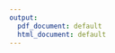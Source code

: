 ```yaml
---
output:
  pdf_document: default
  html_document: default
---
```


\begin{table}[!ht]
\centering
\caption{Fed cattle price projections}
\begin{tabular}{llll}
\hline
Year &   PsLo &   Ps &  PsUp\\\hline
2018 & 123.608 & 123.608 & 123.608\\
2019 & 126.515 & 133.864 & 134.537\\
2020 & 119.839 & 136.536 & 138.719\\
2021 & 107.103 & 135.373 & 139.269\\
2022 & 104.284 & 134.044 & 139.470\\
2023 & 104.488 & 133.246 & 139.648\\
2024 & 104.803 & 132.842 & 139.831\\
2025 & 104.664 & 132.429 & 139.910\\
2026 & 104.673 & 131.905 & 140.009\\
2027 & 104.677 & 131.132 & 140.073\\
2028 & 104.684 & 130.361 & 140.111\\
2029 & 104.706 & 129.602 & 140.130\\
2030 & 104.710 & 128.825 & 140.159\\ \hline
\end{tabular}
\end{table}



\begin{table}[ht!]
\centering
\caption{Cull cow price projections}
\begin{tabular}{l l  l l}\hline
Year &   PcLo &   Pc &  PcUp\\\hline
2018 & 81.369 & 81.369  & 81.369\\
2019 & 84.417 & 89.385  & 89.385\\
2020 & 83.657 & 92.090  & 92.322\\
2021 & 80.852 & 92.731  & 98.257\\
2022 & 78.572 & 93.530  & 101.803\\
2023 & 77.028 & 94.055  & 100.550\\
2024 & 76.048 & 94.328  & 98.714\\
2025 & 75.289 & 94.618  & 98.863\\
2026 & 74.772 & 95.153  & 98.774\\
2027 & 74.334 & 95.624  & 98.729\\
2028 & 73.952 & 96.090  & 98.679\\
2029 & 73.612 & 96.528  & 98.560\\
2030 & 73.393 & 97.007  & 98.515\\ \hline
\end{tabular}
\end{table}

\begin{table}[ht!]
\centering
\caption{Total meat production projections}
\begin{tabular}{l l  l  l}\hline
Year & ALo & A & AUp\\\hline
2018 & 24.16030 & 24.16030 & 24.16030\\
2019 & 23.68583 & 24.73075 & 25.78161\\
2020 & 22.80335 & 24.91744 & 27.03659\\
2021 & 21.56424 & 24.81719 & 28.07416\\
2022 & 20.75774 & 24.68070 & 28.99499\\
2023 & 20.07448 & 24.67433 & 29.76488\\
2024 & 19.48654 & 24.75317 & 30.40944\\
2025 & 19.48128 & 24.82976 & 30.95919\\
2026 & 19.47920 & 24.86516 & 31.44891\\
2027 & 19.47944 & 24.87776 & 31.90890\\
2028 & 19.47793 & 24.89373 & 32.34931\\
2029 & 19.48257 & 24.92296 & 32.76937\\
2030 & 19.48744 & 24.94657 & 33.17188\\\hline
\end{tabular}
\end{table}



\begin{table}[ht!]
\centering
\caption{Fed cattle meat production projections}
\begin{tabular}{l l  l l}\hline
Year  & SlLo  & Sl &  SlUp\\\hline
2018 & 22.37027 & 22.37027 & 22.37027\\
2019 & 22.15170 & 22.77670 & 23.42635\\
2020 & 21.69230 & 22.96471 & 24.25810\\
2021 & 21.00309 & 22.96770 & 24.94901\\
2022 & 20.32674 & 22.94355 & 25.57002\\
2023 & 19.63166 & 22.99892 & 26.10201\\
2024 & 19.01985 & 23.10322 & 26.56324\\
2025 & 19.01975 & 23.20631 & 26.96578\\
2026 & 19.01601 & 23.28632 & 27.33355\\
2027 & 19.01538 & 23.35193 & 27.68429\\
2028 & 19.01293 & 23.41909 & 28.02453\\
2029 & 19.01498 & 23.49586 & 28.35183\\
2030 & 19.01885 & 23.56852 & 28.67434\\\hline
\end{tabular}
\end{table}


\begin{table}[ht!]
\centering
\caption{Cull cow meat production projections}
\begin{tabular}{l l  l l}\hline
Year &  ClLo    & Cl    & ClUp\\\hline
2018 & 2.47322 & 2.47322 & 2.47322\\
2019 & 2.20391 & 2.65338 & 3.08430\\
2020 & 1.75587 & 2.65734 & 3.54302\\
2021 & 1.17095 & 2.55127 & 3.91902\\
2022 & 1.01797 & 2.43507 & 4.24488\\
2023 & 1.01048 & 2.37314 & 4.50455\\
2024 & 1.01772 & 2.34991 & 4.70611\\
2025 & 1.01242 & 2.32557 & 4.86887\\
2026 & 1.01402 & 2.28198 & 5.00466\\
2027 & 1.01490 & 2.22932 & 5.12692\\
2028 & 1.01580 & 2.17858 & 5.23955\\
2029 & 1.01852 & 2.13187 & 5.34418\\
2030 & 1.01965 & 2.08348 & 5.43555\\\hline
\end{tabular}
\label{Table:AgeDist}
\end{table}

\newpage

\begin{figure}
\caption{Fed cattle price projection (dollar/Lb)}
  \includegraphics[width=1.2\linewidth]{ProjectionImages/FedCattlePriceProjI.jpeg}
\end{figure}

\begin{figure}
\caption{Cull cows price projection (dollar/Lb)}
  \includegraphics[width=1.2\linewidth]{ProjectionImages/CullCowPriceProjI.jpeg}
\end{figure}

\begin{figure}
\caption{Total production projection(Billion Lbs)}
  \includegraphics[width=1.2\linewidth]{ProjectionImages/TotalProductionProjI.jpeg}
\end{figure}

\begin{figure}
\caption{Fed cattle production projection (Billion Lbs)}
  \includegraphics[width=1.2\linewidth]{ProjectionImages/FedCattleProductionProjI.jpeg}
\end{figure}


\begin{figure}
\caption{Cull cows production projection (Billion Lbs)}
  \includegraphics[width=1.2\linewidth]{ProjectionImages/CullCowProductionProjI.jpeg}
\end{figure}
<!-- ```{r} -->
<!-- read_chunk('summariesPrices.R') -->
<!-- ``` -->

<!-- # Equilibrium prices and quantities -->


<!-- ### Fed cattle prices and quantities -->

<!-- #### Prices -->
<!-- ```{r EQestObsPS} -->
<!-- kable(EQestObsPS, align = 'c') -->
<!-- ``` -->

<!-- ```{r EQestObsPS_plot} -->
<!-- EQestObsPS_plot -->
<!-- ``` -->




<!-- #### Quantities -->
<!-- ```{r EQestObsSL} -->
<!-- kable(EQestObsSL, align = 'c') -->
<!-- ``` -->



<!-- ```{r EQestObsSL_plot} -->
<!-- EQestObsSL_plot -->
<!-- ``` -->



<!-- ### Cull cow prices and quantities -->

<!-- #### Prices -->
<!-- ```{r EQestObsPC} -->
<!-- kable(EQestObsPC, align = 'c') -->
<!-- ``` -->


<!-- ```{r EQestObsPC_plot} -->
<!-- EQestObsPC_plot -->
<!-- ``` -->


<!-- #### Quantities -->
<!-- ```{r EQestObsCL} -->
<!-- kable(EQestObsCL, align = 'c') -->
<!-- ``` -->

<!-- ```{r EQestObsCL_plot} -->
<!-- EQestObsCL_plot -->
<!-- ``` -->


<!-- # Converged prices and quaantities -->


<!-- ### Fed cattle prices and quantities -->

<!-- #### Prices -->
<!-- ```{r ITRestObsPS} -->
<!-- kable(ITRestObsPS, align = 'c') -->
<!-- ``` -->

<!-- ```{r ITRestObsPS_plot} -->
<!-- ITRestObsPS_plot -->
<!-- ``` -->


<!-- #### Quantities -->
<!-- ```{r} -->
<!-- kable(ITRestObsSL, align = 'c') -->
<!-- ``` -->

<!-- ```{r warning=FALSE} -->
<!-- ITRestObsSL_plot -->
<!-- ``` -->

<!-- ### Cull cow prices and quantities -->

<!-- #### Prices -->
<!-- ```{r} -->
<!-- kable(ITRestObsPC, align = 'c') -->
<!-- ``` -->

<!-- ```{r warning=FALSE} -->
<!-- ITRestObsPC_plot -->
<!-- ``` -->


<!-- #### Quantities -->
<!-- ```{r} -->
<!-- kable(ITRestObsCL, align = 'c') -->
<!-- ``` -->

<!-- ```{r warning=FALSE} -->
<!-- ITRestObsCL_plot -->
<!-- ``` -->



